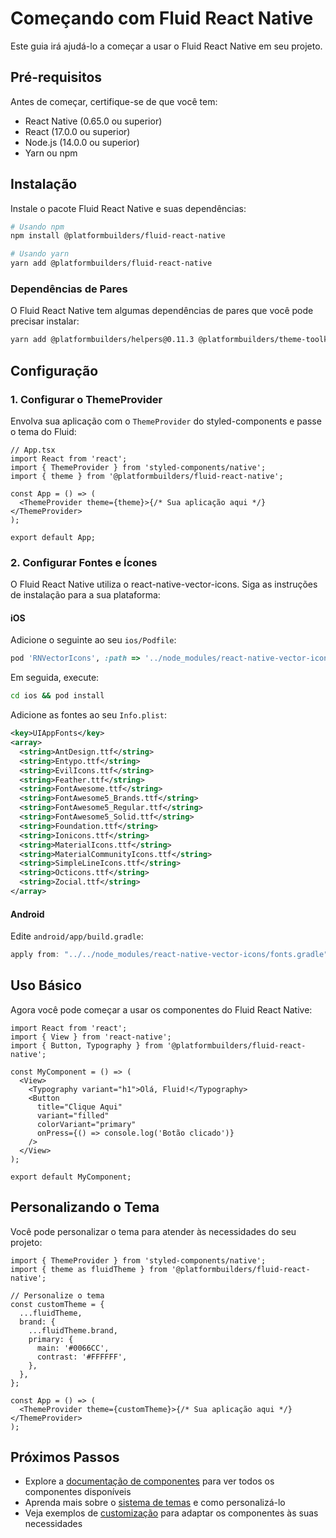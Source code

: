# Começando com Fluid React Native

Este guia irá ajudá-lo a começar a usar o Fluid React Native em seu projeto.

## Pré-requisitos

Antes de começar, certifique-se de que você tem:

- React Native (0.65.0 ou superior)
- React (17.0.0 ou superior)
- Node.js (14.0.0 ou superior)
- Yarn ou npm

## Instalação

Instale o pacote Fluid React Native e suas dependências:

```bash
# Usando npm
npm install @platformbuilders/fluid-react-native

# Usando yarn
yarn add @platformbuilders/fluid-react-native
```

### Dependências de Pares

O Fluid React Native tem algumas dependências de pares que você pode precisar instalar:

```bash
yarn add @platformbuilders/helpers@0.11.3 @platformbuilders/theme-toolkit@0.3.0 formik@2.4.6 lodash@4.17.21 lottie-react-native@7.1.0 react-native-camera@4.2.1 react-native-fast-image@8.6.3 react-native-svg@15.8.0 react-native-vector-icons@10.2.0 styled-components@5.3.11
```

## Configuração

### 1. Configurar o ThemeProvider

Envolva sua aplicação com o `ThemeProvider` do styled-components e passe o tema do Fluid:

```tsx
// App.tsx
import React from 'react';
import { ThemeProvider } from 'styled-components/native';
import { theme } from '@platformbuilders/fluid-react-native';

const App = () => (
  <ThemeProvider theme={theme}>{/* Sua aplicação aqui */}</ThemeProvider>
);

export default App;
```

### 2. Configurar Fontes e Ícones

O Fluid React Native utiliza o react-native-vector-icons. Siga as instruções de instalação para a sua plataforma:

#### iOS

Adicione o seguinte ao seu `ios/Podfile`:

```ruby
pod 'RNVectorIcons', :path => '../node_modules/react-native-vector-icons'
```

Em seguida, execute:

```bash
cd ios && pod install
```

Adicione as fontes ao seu `Info.plist`:

```xml
<key>UIAppFonts</key>
<array>
  <string>AntDesign.ttf</string>
  <string>Entypo.ttf</string>
  <string>EvilIcons.ttf</string>
  <string>Feather.ttf</string>
  <string>FontAwesome.ttf</string>
  <string>FontAwesome5_Brands.ttf</string>
  <string>FontAwesome5_Regular.ttf</string>
  <string>FontAwesome5_Solid.ttf</string>
  <string>Foundation.ttf</string>
  <string>Ionicons.ttf</string>
  <string>MaterialIcons.ttf</string>
  <string>MaterialCommunityIcons.ttf</string>
  <string>SimpleLineIcons.ttf</string>
  <string>Octicons.ttf</string>
  <string>Zocial.ttf</string>
</array>
```

#### Android

Edite `android/app/build.gradle`:

```gradle
apply from: "../../node_modules/react-native-vector-icons/fonts.gradle"
```

## Uso Básico

Agora você pode começar a usar os componentes do Fluid React Native:

```tsx
import React from 'react';
import { View } from 'react-native';
import { Button, Typography } from '@platformbuilders/fluid-react-native';

const MyComponent = () => (
  <View>
    <Typography variant="h1">Olá, Fluid!</Typography>
    <Button
      title="Clique Aqui"
      variant="filled"
      colorVariant="primary"
      onPress={() => console.log('Botão clicado')}
    />
  </View>
);

export default MyComponent;
```

## Personalizando o Tema

Você pode personalizar o tema para atender às necessidades do seu projeto:

```tsx
import { ThemeProvider } from 'styled-components/native';
import { theme as fluidTheme } from '@platformbuilders/fluid-react-native';

// Personalize o tema
const customTheme = {
  ...fluidTheme,
  brand: {
    ...fluidTheme.brand,
    primary: {
      main: '#0066CC',
      contrast: '#FFFFFF',
    },
  },
};

const App = () => (
  <ThemeProvider theme={customTheme}>{/* Sua aplicação aqui */}</ThemeProvider>
);
```

## Próximos Passos

- Explore a [documentação de componentes](/components) para ver todos os componentes disponíveis
- Aprenda mais sobre o [sistema de temas](/theme) e como personalizá-lo
- Veja exemplos de [customização](/guides/customization) para adaptar os componentes às suas necessidades
